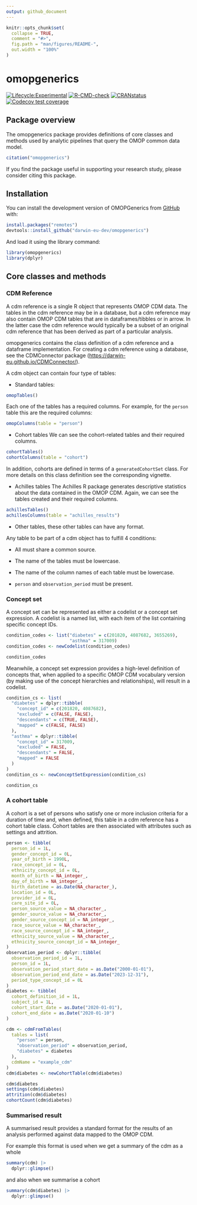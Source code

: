 ```yaml
---
output: github_document
---
```


<!-- README.md is generated from README.Rmd. Please edit that file -->

```r
knitr::opts_chunk$set(
  collapse = TRUE,
  comment = "#>",
  fig.path = "man/figures/README-",
  out.width = "100%"
)
```

# omopgenerics

<!-- badges: start -->
[![Lifecycle:Experimental](https://img.shields.io/badge/Lifecycle-Experimental-339999)](https://lifecycle.r-lib.org/articles/stages.html)
[![R-CMD-check](https://github.com/darwin-eu-dev/omopgenerics/workflows/R-CMD-check/badge.svg)](https://github.com/darwin-eu-dev/omopgenerics/actions)
[![CRANstatus](https://www.r-pkg.org/badges/version/omopgenerics)](https://CRAN.R-project.org/package=omopgenerics)
[![Codecov test coverage](https://codecov.io/gh/darwin-eu-dev/omopgenerics/branch/main/graph/badge.svg)](https://app.codecov.io/gh/darwin-eu-dev/omopgenerics?branch=main)
<!-- badges: end -->

## Package overview

The omopgenerics package provides definitions of core classes and
methods used by analytic pipelines that query the OMOP common data
model.

``` r
citation("omopgenerics")
```

If you find the package useful in supporting your research study, please
consider citing this package.

## Installation

You can install the development version of OMOPGenerics from [GitHub](https://github.com/) with:

```r
install.packages("remotes")
devtools::install_github("darwin-eu-dev/omopgenerics")
```

And load it using the library command:
```r
library(omopgenerics)
library(dplyr)
```


## Core classes and methods

### CDM Reference

A cdm reference is a single R object that represents OMOP CDM data. The tables in the cdm reference may be in a database, but a cdm reference may also contain OMOP CDM tables that are in dataframes/tibbles or in arrow. In the latter case the cdm reference would typically be a subset of an original cdm reference that has been derived as part of a particular analysis.

omopgenerics contains the class definition of a cdm reference and a dataframe implementation. For creating a cdm reference using a database, see the CDMConnector package (<https://darwin-eu.github.io/CDMConnector/>).

A cdm object can contain four type of tables:

* Standard tables:
```r
omopTables()
```
Each one of the tables has a required columns. For example, for the `person` table this are the required columns:
```r
omopColumns(table = "person")
```

* Cohort tables
We can see the cohort-related tables and their required columns.
```r
cohortTables()
cohortColumns(table = "cohort")
```

In addition, cohorts are defined in terms of a `generatedCohortSet` class. For more details on this class definition see the corresponding vignette.

* Achilles tables 
The Achilles R package generates descriptive statistics about the data contained in the OMOP CDM. Again, we can see the tables created and their required columns. 
```r
achillesTables()
achillesColumns(table = "achilles_results")
```

* Other tables, these other tables can have any format. 

Any table to be part of a cdm object has to fulfill 4 conditions:

- All must share a common source.

- The name of the tables must be lowercase.

- The name of the column names of each table must be lowercase.

- `person` and `observation_period` must be present.


### Concept set

A concept set can be represented as either a codelist or a concept set expression. A codelist is a named list, with each item of the list containing specific concept IDs. 
```r
condition_codes <- list("diabetes" = c(201820, 4087682, 3655269),
                        "asthma" = 317009)
condition_codes <- newCodelist(condition_codes)

condition_codes
```

Meanwhile, a concept set expression provides a high-level definition of concepts that, when applied to a specific OMOP CDM vocabulary version (by making use of the concept hierarchies and relationships), will result in a codelist. 

```r
condition_cs <- list(
  "diabetes" = dplyr::tibble(
    "concept_id" = c(201820, 4087682),
    "excluded" = c(FALSE, FALSE),
    "descendants" = c(TRUE, FALSE),
    "mapped" = c(FALSE, FALSE)
  ),
  "asthma" = dplyr::tibble(
    "concept_id" = 317009,
    "excluded" = FALSE,
    "descendants" = FALSE,
    "mapped" = FALSE
  )
)
condition_cs <- newConceptSetExpression(condition_cs)

condition_cs
```

### A cohort table

A cohort is a set of persons who satisfy one or more inclusion criteria for a duration of time and, when defined, this table in a cdm reference has a cohort table class. Cohort tables are then associated with attributes such as settings and attrition. 

```r
person <- tibble(
  person_id = 1L, 
  gender_concept_id = 0L, 
  year_of_birth = 1990L,
  race_concept_id = 0L, 
  ethnicity_concept_id = 0L,
  month_of_birth = NA_integer_, 
  day_of_birth = NA_integer_,
  birth_datetime = as.Date(NA_character_),
  location_id = 0L,
  provider_id = 0L,
  care_site_id = 0L,
  person_source_value = NA_character_,
  gender_source_value = NA_character_,
  gender_source_concept_id = NA_integer_, 
  race_source_value = NA_character_, 
  race_source_concept_id = NA_integer_, 
  ethnicity_source_value = NA_character_, 
  ethnicity_source_concept_id = NA_integer_
)
observation_period <- dplyr::tibble(
  observation_period_id = 1L, 
  person_id = 1L,
  observation_period_start_date = as.Date("2000-01-01"),
  observation_period_end_date = as.Date("2023-12-31"),
  period_type_concept_id = 0L
)
diabetes <- tibble(
  cohort_definition_id = 1L, 
  subject_id = 1L,
  cohort_start_date = as.Date("2020-01-01"),
  cohort_end_date = as.Date("2020-01-10")
)

cdm <- cdmFromTables(
  tables = list(
    "person" = person,
    "observation_period" = observation_period,
    "diabetes" = diabetes
  ),
  cdmName = "example_cdm"
)
cdm$diabetes <- newCohortTable(cdm$diabetes)

cdm$diabetes
settings(cdm$diabetes)
attrition(cdm$diabetes)
cohortCount(cdm$diabetes)
```

### Summarised result

A summarised result provides a standard format for the results of an analysis performed against data mapped to the OMOP CDM.

For example this format is used when we get a summary of the cdm as a whole
```r
summary(cdm) |> 
  dplyr::glimpse()
```

and also when we summarise a cohort
```r
summary(cdm$diabetes) |> 
  dplyr::glimpse()
```


